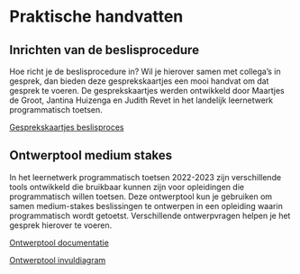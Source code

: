# Praktische handvatten 

## Inrichten van de beslisprocedure 

Hoe richt je de beslisprocedure in? Wil je hierover samen met collega's in gesprek, dan bieden deze gesprekskaartjes een mooi handvat om dat gesprek te voeren. De gesprekskaartjes werden ontwikkeld door Maartjes de Groot, Jantina Huizenga en Judith Revet in het landelijk leernetwerk programmatisch toetsen. 

[Gesprekskaartjes beslisproces](https://docs.google.com/presentation/d/1hbygrJ1ITpJGOOgGNuD0FW7pc5HZXY91/edit?usp=share_link&ouid=113832975952028051169&rtpof=true&sd=true)

## Ontwerptool medium stakes

In het leernetwerk programmatisch toetsen 2022-2023 zijn verschillende tools ontwikkeld die bruikbaar kunnen zijn voor opleidingen die programmatisch willen toetsen. Deze ontwerptool kun je gebruiken om samen medium-stakes beslissingen te ontwerpen in een opleiding waarin programmatisch wordt getoetst. Verschillende ontwerpvragen helpen je het gesprek hierover te voeren.  

[Ontwerptool documentatie](https://docs.google.com/document/d/1wwphFIJ-h8-poJZfVXiWYJFKB62o_8We/edit?usp=share_link&ouid=107473526964173779461&rtpof=true&sd=true)

[Ontwerptool invuldiagram](https://drive.google.com/file/d/16Zbb-0V9qmIp886CVcOlxRXmHK3XUEIk/view?usp=share_link)